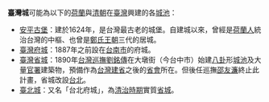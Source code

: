 '''臺灣城'''可能為以下的[[荷蘭|荷蘭]]與[[清朝|清朝]]在[[臺灣|臺灣]]興建的各[[城池|城池]]：
*[[安平古堡|安平古堡]]：建於1624年，是台灣最古老的城堡。自建城以來，曾經是[[荷蘭人|荷蘭人]]統治台灣的中樞、也曾是[[鄭氏王朝|鄭氏王朝]]三代的居城。
*[[臺灣府城|臺灣府城]]：1887年之前設在[[台南市|台南市]]的府城。
*[[臺灣省城|臺灣省城]]：1890年[[台灣巡撫|台灣巡撫]][[劉銘傳|劉銘傳]]在大墩街（今台中市）始建[[八卦|八卦]]形[[城池|城池]]及大量[[官署|官署]]建築物，預備作為[[台灣建省|台灣建省]]之後的[[省會|省會]]所在。但後任巡撫[[邵友濂|邵友濂]]終止此計畫，省城改設[[台北|台北]]。
*[[臺北城|臺北城]]：又名「台北府城」，為[[清治時期|清治時期]]實質[[省城|省城]]。

{{disambig|Cat=三字建築物消歧義}}